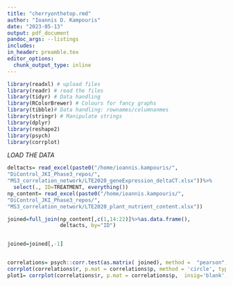 ```yaml
---
title: "cherryonthetop.rmd"
author: "Ioannis D. Kampouris"
date: "2023-05-13"
output: pdf_document
pandoc_args: --listings
includes:
in_header: preamble.tex
editor_options: 
  chunk_output_type: inline
---
```


```r
library(readxl) # upload files  
library(readr) # read the files
library(tidyr) # Data handling
library(RColorBrewer) # Colours for fancy graphs
library(tibble)# Data handling: rownames/columnanmes
library(stringr) # Manipulate strings
library(dplyr)
library(reshape2)
library(psych)
library(corrplot)
```

*LOAD THE DATA*
```r
deltacts= read_excel(paste0("/home/ioannis.kampouris/",
"DiControl_JKI_Phase3_repos/",
"MS3_correlation_network/LTE2020_geneExpression_deltaCT.xlsx"))%>% 
  select(., ID=TREATMENT, everything())
np_content= read_excel(paste0("/home/ioannis.kampouris/",
"DiControl_JKI_Phase3_repos/",
"MS3_correlation_network/LTE2020_plant_nutrient_content.xlsx"))

joined=full_join(np_content[,c(1,14:22)]%>%as.data.frame(),
                 deltacts, by="ID")


joined=joined[,-1]


correlations= psych::corr.test(as.matrix( joined), method =  "pearson",adjust="BH" )
corrplot(correlations$r, p.mat = correlations$p, method = 'circle', type = 'lower', insig='blank',diag=FALSE)
plot1= corrplot(correlations$r, p.mat = correlations$p,  insig='blank',diag=FALSE,  type="full", tl.col="black",order="hclust", cl.cex=3)
```
